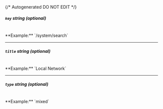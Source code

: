 {/* Autogenerated DO NOT EDIT  */}
##### `key` _string (optional)_
<br/>
**Example:** `/system/search`

---
##### `title` _string (optional)_
<br/>
**Example:** `Local Network`

---
##### `type` _string (optional)_
<br/>
**Example:** `mixed`


